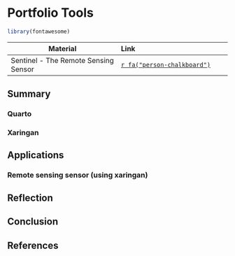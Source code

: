 # Portfolio Tools

```r
library(fontawesome)
```

| Material | Link |
|---------------|:--------------|
| Sentinel - The Remote Sensing Sensor | [`r fa("person-chalkboard")`](https://listianingrumr.github.io/sensor) |

## Summary
### Quarto
### Xaringan

## Applications
### Remote sensing sensor (using xaringan)

## Reflection

## Conclusion

## References
::: {#refs}
:::